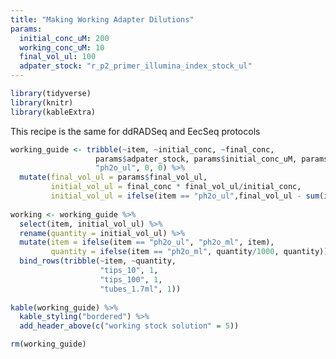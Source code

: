 ```yaml
---
title: "Making Working Adapter Dilutions"
params:
  initial_conc_uM: 200
  working_conc_uM: 10
  final_vol_ul: 100
  adpater_stock: "r_p2_primer_illumina_index_stock_ul"
---
```

```r
library(tidyverse)
library(knitr)
library(kableExtra)
```


This recipe is the same for ddRADSeq and EecSeq protocols
```r
working_guide <- tribble(~item, ~initial_conc, ~final_conc, 
                   params$adpater_stock, params$initial_conc_uM, params$working_conc_uM,
                   "ph2o_ul", 0, 0) %>% 
  mutate(final_vol_ul = params$final_vol_ul,
         initial_vol_ul = final_conc * final_vol_ul/initial_conc,
         initial_vol_ul = ifelse(item == "ph2o_ul",final_vol_ul - sum(initial_vol_ul, na.rm = T), initial_vol_ul))
 
working <- working_guide %>% 
  select(item, initial_vol_ul) %>% 
  rename(quantity = initial_vol_ul) %>% 
  mutate(item = ifelse(item == "ph2o_ul", "ph2o_ml", item), 
         quantity = ifelse(item == "ph2o_ml", quantity/1000, quantity)) %>% 
  bind_rows(tribble(~item, ~quantity,
                    "tips_10", 1,
                    "tips_100", 1,
                    "tubes_1.7ml", 1))
         
kable(working_guide) %>%
  kable_styling("bordered") %>%
  add_header_above(c("working stock solution" = 5))
```
```r
rm(working_guide)
```

